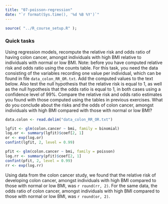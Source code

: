 ```yaml
---
title: "07-poisson-regression"
date: "`r format(Sys.time(), '%d %B %Y')`"
---
```


```r
source( "../R_course_setup.R" );
```

### Quick tasks

Using regression models, recompute the relative risk and odds ratio of having colon cancer, amongst individuals with high BMI relative to individuals with normal or low BMI. Note: before you have computed relative risk and odds ratio using the counts table. For this task, you need the data consisting of the variables recording one value per individual, which can be found in file `data_colon_RR_OR.txt`. Add the computed values to the text below. Also test the null hypothesis that the relative risk is equal to 1, as well as the null hypothesis that the odds ratio is equal to 1, in both cases using a confidence level of 99%. Compare the relative risk and odds ratio estimates you found with those computed using the tables in previous exercises. What do you conclude about the risks and the odds of colon cancer, amongst individuals with high BMI compared with those with normal or low BMI?


```r

data.colon <- read.delim("data_colon_RR_OR.txt")
```

```r
lgfit <- glm(colon.cancer ~ bmi, family = binomial)
log.or <- summary(lgfit)$coef[2, 1]
or <- exp(log.or)
confint(lgfit, 2, level = 0.99)
```


```r
pfit <- glm(colon.cancer ~ bmi, family = poisson)
log.rr <- summary(pfit)$coef[2, 1]
confint(pfit, 2, level = 0.99)
rr <- exp(log.rr)
```

Using data from the colon cancer study, we found that the relative risk of developing colon cancer, amongst individuals with high BMI compared to those with normal or low BMI, was `r round(rr, 2)`. For the same data, the odds ratio of colon cancer, amongst individuals with high BMI compared to those with normal or low BMI, was `r round(or, 2)`.
